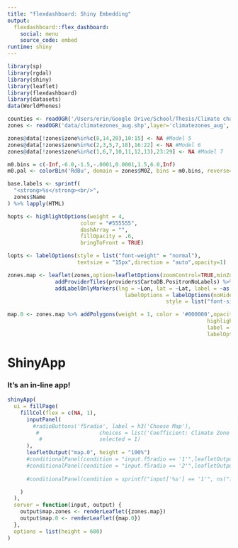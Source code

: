```yaml
---
title: "flexdashboard: Shiny Embedding"
output: 
  flexdashboard::flex_dashboard:
    social: menu
    source_code: embed 
runtime: shiny
---
```


```r
library(sp)
library(rgdal)
library(shiny)
library(leaflet)
library(flexdashboard)
library(datasets)
data(WorldPhones)

counties <- readOGR('/Users/erin/Google Drive/School/Thesis/Climate change & weather/Viz/HR90/hr90.shp')
zones <- readOGR('data/climatezones_aug.shp',layer='climatezones_aug', GDAL1_integer64_policy = TRUE)

zones@data[!zones$zone%in%c(8,14,20),10:15] <- NA #Model 5
zones@data[!zones$zone%in%c(2,3,5,7,18),16:22] <- NA #Model 6
zones@data[!zones$zone%in%c(1,6,7,10,11,12,13),23:29] <- NA #Model 7

m0.bins = c(-Inf,-6.0,-1.5,-.0001,0.0001,1.5,6.0,Inf)
m0.pal <- colorBin('RdBu', domain = zones$M0Z, bins = m0.bins, reverse=TRUE)

base.labels <- sprintf(
  "<strong>%s</strong><br/>",
  zones$Name
) %>% lapply(HTML)

hopts <- highlightOptions(weight = 4,
                       color = "#555555",
                       dashArray = "",
                       fillOpacity = .6,
                       bringToFront = TRUE)

lopts <- labelOptions(style = list("font-weight" = "normal"),
                      textsize = "15px",direction = "auto",opacity=1)

zones.map <- leaflet(zones,option=leafletOptions(zoomControl=TRUE,minZoom=4, maxZoom=5)) %>%
               addProviderTiles(providers$CartoDB.PositronNoLabels) %>%
               addLabelOnlyMarkers(lng = ~Lon, lat = ~Lat, label = ~as.character(zone),
                                     labelOptions = labelOptions(noHide = TRUE, direction = 'top', textOnly = TRUE,
                                                  style = list("font-size" = "14px")))

map.0 <- zones.map %>% addPolygons(weight = 1, color = '#000000',opacity = 1.0,fill=TRUE,fillOpacity = 0.6, fillColor = ~Color,
                                                               highlight = hopts,
                                                               label = base.labels,
                                                               labelOptions = lopts)

```


ShinyApp
=======================================================================

### It's an in-line app!


```r
shinyApp(
  ui = fillPage(
    fillCol(flex = c(NA, 1), 
      inputPanel(
        #radioButtons('f5radio', label = h3('Choose Map'),
         #                   choices = list('Coefficient: Climate Zone' = 1, 'Coefficient: Climate Zone x Disadvantage' = 2), 
          #                  selected = 1)
      ),
      leafletOutput("map.0", height = "100%")
      #conditionalPanel(condition = "input.f5radio == '1'",leafletOutput("map.0"))
      #conditionalPanel(condition = "input.f5radio == '2'",leafletOutput("map.zones"))#,
      
      #conditionalPanel(condition = sprintf("input['%s'] == '1'", ns("f5radio")),leafletOutput(ns("map.zones"), height = "100%"))

    )
  ),
  server = function(input, output) {
    output$map.zones <- renderLeaflet({zones.map})
    output$map.0 <- renderLeaflet({map.0})
  },
  options = list(height = 600)
)
```